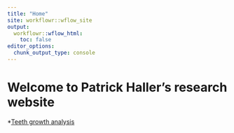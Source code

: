 ```yaml
---
title: "Home"
site: workflowr::wflow_site
output:
  workflowr::wflow_html:
    toc: false
editor_options:
  chunk_output_type: console
---
```

  
  
# Welcome to Patrick Haller's research website  





*[Teeth growth analysis](teeth.html)
